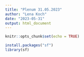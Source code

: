 ```yaml
---
title: "Plenum 31.05.2023"
author: "Lena Koch"
date: "2023-05-31"
output: html_document
---
```


```r
knitr::opts_chunk$set(echo = TRUE)
```

```r
install.packages("sf")
library(sf)
```

